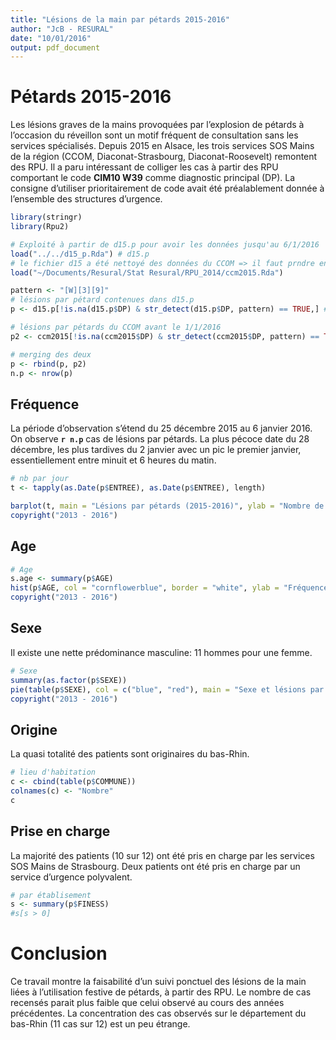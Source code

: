 ```yaml
---
title: "Lésions de la main par pétards 2015-2016"
author: "JcB - RESURAL"
date: "10/01/2016"
output: pdf_document
---
```


Pétards 2015-2016
=================

Les lésions graves de la mains provoquées par l'explosion de pétards à l'occasion du réveillon sont un motif fréquent de consultation sans les services spécialisés. Depuis 2015 en Alsace, les trois services SOS Mains de la région (CCOM, Diaconat-Strasbourg, Diaconat-Roosevelt) remontent des RPU. Il a paru intéressant de colliger les cas à partir des RPU comportant le code __CIM10 W39__ comme diagnostic principal (DP). La consigne d'utiliser prioritairement de code avait été préalablement donnée à l'ensemble des structures d'urgence.

```r

library(stringr)
library(Rpu2)

# Exploité à partir de d15.p pour avoir les données jusqu'au 6/1/2016
load("../../d15_p.Rda") # d15.p
# le fichier d15 a été nettoyé des données du CCOM => il faut prndre en compte ces données
load("~/Documents/Resural/Stat Resural/RPU_2014/ccm2015.Rda")

pattern <- "[W][3][9]"
# lésions par pétard contenues dans d15.p
p <- d15.p[!is.na(d15.p$DP) & str_detect(d15.p$DP, pattern) == TRUE,] # il faut éliminer les NA

# lésions par pétards du CCOM avant le 1/1/2016
p2 <- ccm2015[!is.na(ccm2015$DP) & str_detect(ccm2015$DP, pattern) == TRUE,] # il faut éliminer les NA

# merging des deux
p <- rbind(p, p2)
n.p <- nrow(p)
```

Fréquence
---------

La période d'observation s'étend du 25 décembre 2015 au 6 janvier 2016. On observe __`r n.p`__ cas de lésions par pétards. La plus pécoce date du 28 décembre, les plus tardives du 2 janvier avec un pic le premier janvier, essentiellement entre minuit et 6 heures du matin.

```r
# nb par jour
t <- tapply(as.Date(p$ENTREE), as.Date(p$ENTREE), length)

barplot(t, main = "Lésions par pétards (2015-2016)", ylab = "Nombre de cas")
copyright("2013 - 2016")
```

Age
---

```r
# Age
s.age <- summary(p$AGE)
hist(p$AGE, col = "cornflowerblue", border = "white", ylab = "Fréquence", xlab = "Age (années)", main = "Lésions de la main liées aux pétards\n en Alsace (réveillon 2015-2016)")
copyright("2013 - 2016")
```

Sexe
----

Il existe une nette prédominance masculine: 11 hommes pour une femme.
```r
# Sexe
summary(as.factor(p$SEXE))
pie(table(p$SEXE), col = c("blue", "red"), main = "Sexe et lésions par pétards")
copyright("2013 - 2016")
```

Origine
--------
La quasi totalité des patients sont originaires du bas-Rhin.

```r
# lieu d'habitation
c <- cbind(table(p$COMMUNE))
colnames(c) <- "Nombre"
c
```

Prise en charge
---------------

La majorité des patients (10 sur 12) ont été pris en charge par les services SOS Mains de Strasbourg. Deux patients ont été pris en charge par un service d'urgence polyvalent.
```r
# par établisement
s <- summary(p$FINESS)
#s[s > 0]
```

Conclusion
==========
Ce travail montre la faisabilité d'un suivi ponctuel des lésions de la main liées à l'utilisation festive de pétards, à partir des RPU. Le nombre de cas recensés parait plus faible que celui observé au cours des années précédentes. La concentration des cas observés sur le département du bas-Rhin (11 cas sur 12) est un peu étrange.



